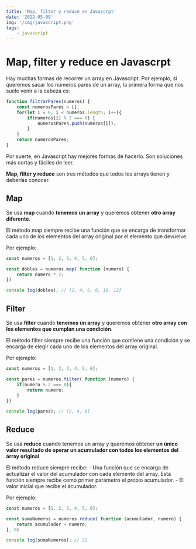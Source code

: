 ```yaml
---
title: 'Map, filter y reduce en Javascrpt'
date: '2022-05-09'
img: '/img/javascript.png'
tags:
    - javascript
---
```


# Map, filter y reduce en Javascrpt

Hay muchas formas de recorrer un array en Javascript. Por ejemplo, si queremos sacar los números pares de un array, la primera forma que nos suele venir a la cabeza es:

```javascript
function filtrarPares(numeros) {
    const numerosPares = [];
    for(let i = 0; i < numeros.length; i++){
        if(numeros[i] % 2 === 0) {
            numerosPares.push(numeros[i]);
        }
    }
    return numerosPares;
}
```

Por suerte, en Javascript hay mejores formas de hacerlo. Son soluciones más cortas y fáciles de leer.

**Map, filter y reduce** son tres métodos que todos los arrays tienen y deberías conocer.

## Map

Se usa **map** cuando **tenemos un array** y queremos obtener **otro array diferente**.

El método map siempre recibe una función que se encarga de transformar cada uno de los elementos del array original por el elemento que devuelve. 

Por ejemplo:
```javascript
const numeros = [1, 2, 3, 4, 5, 6];

const dobles = numeros.map( function (numero) {
    return numero * 2;
})

console.log(dobles); // [2, 4, 6, 8, 10, 12]
```

## Filter

Se usa **filter** cuando **tenemos un array** y queremos obtener **otro array con los elementos que cumplan una condición**.

El método filter siempre recibe una función que contiene una condición y se encarga de elegir cada uno de los elementos del array original.

Por ejemplo:
```javascript
const numeros = [1, 2, 3, 4, 5, 6];

const pares = numeros.filter( function (numero) {
    if(numero % 2 === 0){
        return numero;
    }
})

console.log(pares); // [2, 4, 6]
```

## Reduce

Se usa **reduce** cuando tenemos un array y queremos obtener **un único valor resultado de operar un acumulador con todos los elementos del array original**.

El método reduce siempre recibe:
    - Una función que se encarga de actualizar el valor del acumulador con cada elemento del array. Esta función siempre recibe como primer parámetro el propio acumulador.
    - El valor inicial que recibe el acumulador.

Por ejemplo:
```javascript
const numeros = [1, 2, 3, 4, 5, 6];

const sumaNumeros = numeros.reduce( function (acumulador, numero) {
    return acumulador + numero;
}, 0)

console.log(sumaNumeros); // 21
```